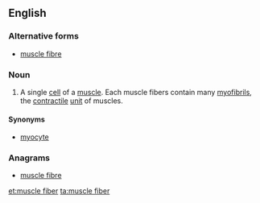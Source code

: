 ==English==

===Alternative forms===
* [[muscle fibre]]

===Noun===
{{en-noun|head=[[muscle]] [[fiber]]}}
{{wikipedia}}

# A single [[cell]] of a [[muscle]]. Each muscle fibers contain many [[myofibril]]s, the [[contractile]] [[unit]] of muscles.

====Synonyms====
* [[myocyte]]

===Anagrams===
* [[muscle fibre#English|muscle fibre]]

[[et:muscle fiber]]
[[ta:muscle fiber]]